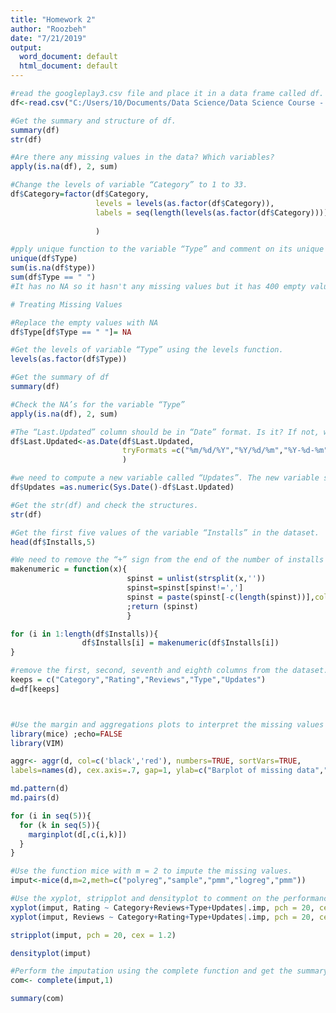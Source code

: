 ```yaml
---
title: "Homework 2"
author: "Roozbeh"
date: "7/21/2019"
output:
  word_document: default
  html_document: default
---
```





```r
#read the googleplay3.csv file and place it in a data frame called df.
df<-read.csv("C:/Users/10/Documents/Data Science/Data Science Course - Yaser Zerehsaz/HW/googleplaystore3-1.csv", header=TRUE, stringsAsFactors = F) 

#Get the summary and structure of df.
summary(df)
str(df)

#Are there any missing values in the data? Which variables?
apply(is.na(df), 2, sum)

#Change the levels of variable “Category” to 1 to 33.
df$Category=factor(df$Category,
                   levels = levels(as.factor(df$Category)),
                   labels = seq(length(levels(as.factor(df$Category))))
                  
                   )

#pply unique function to the variable “Type” and comment on its unique values.
unique(df$Type)
sum(is.na(df$type))
sum(df$Type == " ")
#It has no NA so it hasn't any missing values but it has 400 empty values.

# Treating Missing Values

#Replace the empty values with NA
df$Type[df$Type == " "]= NA

#Get the levels of variable “Type” using the levels function. 
levels(as.factor(df$Type))

#Get the summary of df
summary(df)

#Check the NA’s for the variable “Type”
apply(is.na(df), 2, sum)

#The “Last.Updated” column should be in “Date” format. Is it? If not, we need to coerce it to be a date variable so that R knows these are dates and not characters.
df$Last.Updated<-as.Date(df$Last.Updated, 
                         tryFormats =c("%m/%d/%Y","%Y/%d/%m","%Y-%d-%m","%m-%d-%Y","%d/%m/%Y","%Y/%m/%d","%Y-%m-%d","%d-%m-%Y")
                         )

#we need to compute a new variable called “Updates”. The new variable should give the number of days since the last update of the application
df$Updates =as.numeric(Sys.Date()-df$Last.Updated)

#Get the str(df) and check the structures.
str(df)

#Get the first five values of the variable “Installs” in the dataset.
head(df$Installs,5)

#We need to remove the “+” sign from the end of the number of installs and change the whole column into a numeric variable.
makenumeric = function(x){
                          spinst = unlist(strsplit(x,''))
                          spinst=spinst[spinst!=',']
                          spinst = paste(spinst[-c(length(spinst))],collapse ='')
                          ;return (spinst)
                          }

for (i in 1:length(df$Installs)){
                df$Installs[i] = makenumeric(df$Installs[i])
}

#remove the first, second, seventh and eighth columns from the dataset.
keeps = c("Category","Rating","Reviews","Type","Updates")
d=df[keeps]



#Use the margin and aggregations plots to interpret the missing values patterns.
library(mice) ;echo=FALSE
library(VIM)

aggr<- aggr(d, col=c('black','red'), numbers=TRUE, sortVars=TRUE, 
labels=names(d), cex.axis=.7, gap=1, ylab=c("Barplot of missing data","Patterns"))

md.pattern(d)
md.pairs(d)

for (i in seq(5)){
  for (k in seq(5)){
    marginplot(d[,c(i,k)])
  }
}

#Use the function mice with m = 2 to impute the missing values.
imput<-mice(d,m=2,meth=c("polyreg","sample","pmm","logreg","pmm"))

#Use the xyplot, stripplot and densityplot to comment on the performance of imputation.
xyplot(imput, Rating ~ Category+Reviews+Type+Updates|.imp, pch = 20, cex = 1.4)
xyplot(imput, Reviews ~ Category+Rating+Type+Updates|.imp, pch = 20, cex = 1.4)

stripplot(imput, pch = 20, cex = 1.2)

densityplot(imput)

#Perform the imputation using the complete function and get the summary of the resulting data frames.
com<- complete(imput,1) 

summary(com)

```


